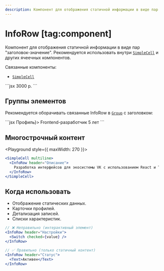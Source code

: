 ```yaml
---
description: Компонент для отображения статичной информации в виде пар "заголовок-значение".
---
```


<Overview group="data-display">

# InfoRow [tag:component]

Компонент для отображения статичной информации в виде пар "заголовок-значение".
Рекомендуется использовать внутри [`SimpleCell`](/components/simple-cell) и других ячеечных компонентов.

Связанные компоненты:

- [`SimpleCell`](/components/simple-cell)

</Overview>

<Playground>
  ```jsx
  <InfoRow header="Общий бюджет">3000 р.</InfoRow>
  ```
</Playground>

## Группы элементов

Рекомендуется оборачивать связанные InfoRow в [`Group`](/components/group) с заголовком:

<Playground>
  ```jsx
  <Group header={<Header mode="secondary">Профиль</Header>}>
    <SimpleCell>
      <InfoRow header="Должность">Frontend-разработчик</InfoRow>
    </SimpleCell>
    <SimpleCell>
      <InfoRow header="Стаж">5 лет</InfoRow>
    </SimpleCell>
  </Group>
  ```
</Playground>

## Многострочный контент

<Playground style={{ maxWidth: 270 }}>
  ```jsx
  <SimpleCell multiline>
    <InfoRow header="Описание">
      Разработка интерфейсов для экосистемы VK с использованием React и TypeScript
    </InfoRow>
  </SimpleCell>
  ```
</Playground>

## Когда использовать

- Отображение статических данных.
- Карточки профилей.
- Детализация записей.
- Списки характеристик.

```jsx
// ❌ Неправильно (интерактивный элемент)
<InfoRow header="Настройки">
  <Switch checked={value} />
</InfoRow>

// ✅ Правильно (только статичный контент)
<InfoRow header="Статус">
  <Text>Активен</Text>
</InfoRow>
```

